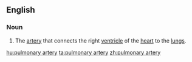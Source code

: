 ==English==

===Noun===
{{en-noun|pl=pulmonary arteries}}
{{wikipedia}}

# {{anatomy}} The [[artery]] that connects the right [[ventricle]] of the [[heart]] to the [[lung]]s.

[[hu:pulmonary artery]]
[[ta:pulmonary artery]]
[[zh:pulmonary artery]]